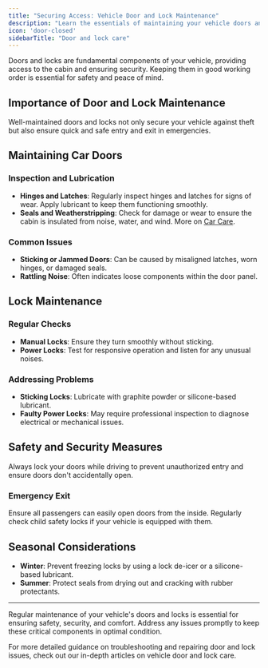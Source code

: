 ```yaml
---
title: "Securing Access: Vehicle Door and Lock Maintenance"
description: "Learn the essentials of maintaining your vehicle doors and locks for safety and security. Understand the importance of their proper functioning and care."
icon: 'door-closed'
sidebarTitle: "Door and lock care"
---
```

<Snippet file="andrei.mdx" />
Doors and locks are fundamental components of your vehicle, providing access to the cabin and ensuring security. Keeping them in good working order is essential for safety and peace of mind.

## Importance of Door and Lock Maintenance
Well-maintained doors and locks not only secure your vehicle against theft but also ensure quick and safe entry and exit in emergencies.

## Maintaining Car Doors

### Inspection and Lubrication

- **Hinges and Latches**: Regularly inspect hinges and latches for signs of wear. Apply lubricant to keep them functioning smoothly.
- **Seals and Weatherstripping**: Check for damage or wear to ensure the cabin is insulated from noise, water, and wind. More on [Car Care](/car-care/routine-maintenance).

### Common Issues

- **Sticking or Jammed Doors**: Can be caused by misaligned latches, worn hinges, or damaged seals.
- **Rattling Noise**: Often indicates loose components within the door panel.

## Lock Maintenance

### Regular Checks

- **Manual Locks**: Ensure they turn smoothly without sticking.
- **Power Locks**: Test for responsive operation and listen for any unusual noises.

### Addressing Problems

- **Sticking Locks**: Lubricate with graphite powder or silicone-based lubricant.
- **Faulty Power Locks**: May require professional inspection to diagnose electrical or mechanical issues.

## Safety and Security Measures
Always lock your doors while driving to prevent unauthorized entry and ensure doors don't accidentally open.

### Emergency Exit

<Warning>
Ensure all passengers can easily open doors from the inside. Regularly check child safety locks if your vehicle is equipped with them.
</Warning>

## Seasonal Considerations

- **Winter**: Prevent freezing locks by using a lock de-icer or a silicone-based lubricant.
- **Summer**: Protect seals from drying out and cracking with rubber protectants.

---

Regular maintenance of your vehicle's doors and locks is essential for ensuring safety, security, and comfort. Address any issues promptly to keep these critical components in optimal condition.

<Note>
For more detailed guidance on troubleshooting and repairing door and lock issues, check out our in-depth articles on vehicle door and lock care.
</Note>
